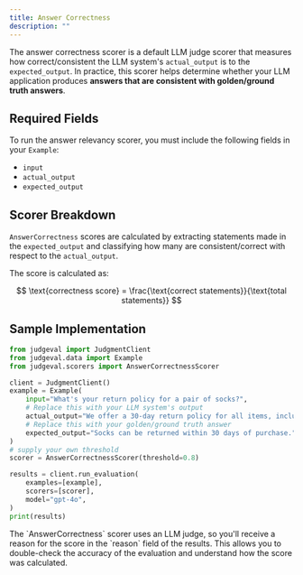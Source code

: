 ```yaml
---
title: Answer Correctness
description: ""
---
```


The answer correctness scorer is a default LLM judge scorer that measures how correct/consistent the LLM system's `actual_output` is to the `expected_output`.
In practice, this scorer helps determine whether your LLM application produces **answers that are consistent with golden/ground truth answers**.


## Required Fields

To run the answer relevancy scorer, you must include the following fields in your `Example`:
- `input`
- `actual_output`
- `expected_output`

## Scorer Breakdown

`AnswerCorrectness` scores are calculated by extracting statements made in the `expected_output` and classifying how many are consistent/correct with respect to the `actual_output`.

The score is calculated as:

$$
\text{correctness score} = \frac{\text{correct statements}}{\text{total statements}}
$$

## Sample Implementation

```python answer_correctness.py
from judgeval import JudgmentClient
from judgeval.data import Example
from judgeval.scorers import AnswerCorrectnessScorer

client = JudgmentClient()
example = Example(
    input="What's your return policy for a pair of socks?",
    # Replace this with your LLM system's output
    actual_output="We offer a 30-day return policy for all items, including socks!",
    # Replace this with your golden/ground truth answer
    expected_output="Socks can be returned within 30 days of purchase.",
)
# supply your own threshold
scorer = AnswerCorrectnessScorer(threshold=0.8)

results = client.run_evaluation(
    examples=[example],
    scorers=[scorer],
    model="gpt-4o",
)
print(results)
```

<Note>
The `AnswerCorrectness` scorer uses an LLM judge, so you'll receive a reason for the score in the `reason` field of the results. 
This allows you to double-check the accuracy of the evaluation and understand how the score was calculated.
</Note>
